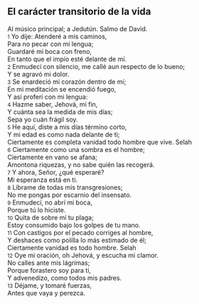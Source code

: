 == El carácter transitorio de la vida ==

Al músico principal; a Jedutún. Salmo de David.<br>
{{anchor|1}} <small>1</small> Yo dije: Atenderé a mis caminos,<br>
Para no pecar con mi lengua;<br>
Guardaré mi boca con freno,<br>
En tanto que el impío esté delante de mí.<br>
{{anchor|2}} <small>2</small> Enmudecí con silencio, me callé aun respecto de lo bueno;<br>
Y se agravó mi dolor.<br>
{{anchor|3}} <small>3</small> Se enardeció mi corazón dentro de mí;<br>
En mi meditación se encendió fuego,<br>
Y así proferí con mi lengua:<br>
{{anchor|4}} <small>4</small> Hazme saber, Jehová, mi fin,<br>
Y cuánta sea la medida de mis días;<br>
Sepa yo cuán frágil soy.<br>
{{anchor|5}} <small>5</small> He aquí, diste a mis días término corto,<br>
Y mi edad es como nada delante de ti;<br>
Ciertamente es completa vanidad todo hombre que vive. Selah<br>
{{anchor|6}} <small>6</small> Ciertamente como una sombra es el hombre;<br>
Ciertamente en vano se afana;<br>
Amontona riquezas, y no sabe quién las recogerá.<br>
{{anchor|7}} <small>7</small> Y ahora, Señor, ¿qué esperaré?<br>
Mi esperanza está en ti.<br>
{{anchor|8}} <small>8</small> Líbrame de todas mis transgresiones;<br>
No me pongas por escarnio del insensato.<br>
{{anchor|9}} <small>9</small> Enmudecí, no abrí mi boca,<br>
Porque tú lo hiciste.<br>
{{anchor|10}} <small>10</small> Quita de sobre mí tu plaga;<br>
Estoy consumido bajo los golpes de tu mano.<br>
{{anchor|11}} <small>11</small> Con castigos por el pecado corriges al hombre,<br>
Y deshaces como polilla lo más estimado de él;<br>
Ciertamente vanidad es todo hombre. Selah<br>
{{anchor|12}} <small>12</small> Oye mi oración, oh Jehová, y escucha mi clamor.<br>
No calles ante mis lágrimas;<br>
Porque forastero soy para ti,<br>
Y advenedizo, como todos mis padres.<br>
{{anchor|13}} <small>13</small> Déjame, y tomaré fuerzas,<br>
Antes que vaya y perezca.<br>

